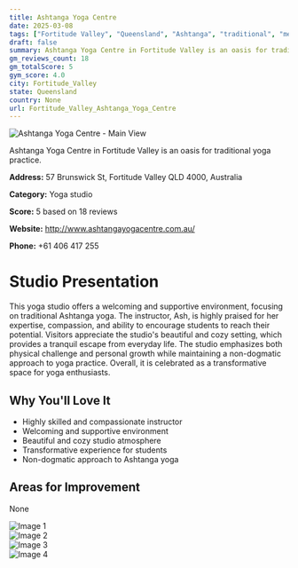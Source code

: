 ```yaml
---
title: Ashtanga Yoga Centre
date: 2025-03-08
tags: ["Fortitude Valley", "Queensland", "Ashtanga", "traditional", "meditative", "atmosphere", "size", "Fortitude Valley"]  
draft: false
summary: Ashtanga Yoga Centre in Fortitude Valley is an oasis for traditional yoga practice.
gm_reviews_count: 18
gm_totalScore: 5
gym_score: 4.0
city: Fortitude_Valley
state: Queensland
country: None
url: Fortitude_Valley_Ashtanga_Yoga_Centre
---
```


<div className="aspect-[16/9] relative my-8">
  <img 
    src="https://lh5.googleusercontent.com/p/AF1QipMj_9soHaCavurVrDtRyTKkRUopbi1x4Q5AZHWg=w1920-h1080-k-no"
    alt="Ashtanga Yoga Centre - Main View"
    className="object-cover absolute inset-0 w-full h-full rounded-lg"
  />
</div>

Ashtanga Yoga Centre in Fortitude Valley is an oasis for traditional yoga practice.

**Address:** 57 Brunswick St, Fortitude Valley QLD 4000, Australia

**Category:** Yoga studio

**Score:** 5 based on 18 reviews

**Website:** http://www.ashtangayogacentre.com.au/

**Phone:** +61 406 417 255

# Studio Presentation

This yoga studio offers a welcoming and supportive environment, focusing on traditional Ashtanga yoga. 
The instructor, Ash, is highly praised for her expertise, compassion, and ability to encourage students to reach their potential. 
Visitors appreciate the studio's beautiful and cozy setting, which provides a tranquil escape from everyday life. 
The studio emphasizes both physical challenge and personal growth while maintaining a non-dogmatic approach to yoga practice. 
Overall, it is celebrated as a transformative space for yoga enthusiasts.

## Why You'll Love It

- Highly skilled and compassionate instructor
- Welcoming and supportive environment
- Beautiful and cozy studio atmosphere
- Transformative experience for students
- Non-dogmatic approach to Ashtanga yoga

## Areas for Improvement

None

<div className="grid grid-cols-1 xl:grid-cols-2 gap-4 my-8">
<div className="aspect-[4/3] relative"><img src="https://lh5.googleusercontent.com/p/AF1QipN3nc43Dmm7vFTQV8iLAexQqrEezbafCrEFZnQt=w1920-h1080-k-no" alt="Image 1" className="object-cover absolute inset-0 w-full h-full rounded-lg" /></div>
<div className="aspect-[4/3] relative"><img src="https://lh5.googleusercontent.com/p/AF1QipONVxIwfcjqirJsQCu5nyoiYKJZVvwNoQCDz-pL=w1920-h1080-k-no" alt="Image 2" className="object-cover absolute inset-0 w-full h-full rounded-lg" /></div>
<div className="aspect-[4/3] relative"><img src="https://lh5.googleusercontent.com/p/AF1QipNhgUJ3Dl5E5ZQmsic139lxfW9cQpzd7tjuuq_s=w1920-h1080-k-no" alt="Image 3" className="object-cover absolute inset-0 w-full h-full rounded-lg" /></div>
<div className="aspect-[4/3] relative"><img src="https://lh5.googleusercontent.com/p/AF1QipOqoI5QfJoMS084vgt2qb4eKuI_Rf5a7lVfq2wG=w1920-h1080-k-no" alt="Image 4" className="object-cover absolute inset-0 w-full h-full rounded-lg" /></div>
</div>